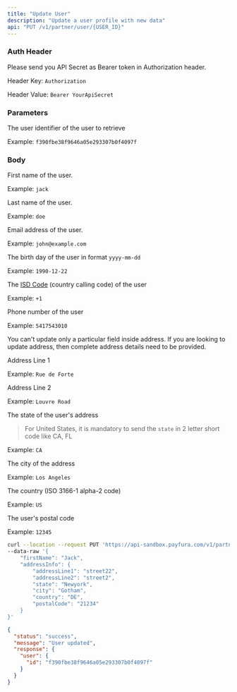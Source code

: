 ```yaml
---
title: "Update User"
description: "Update a user profile with new data"
api: "PUT /v1/partner/user/{USER_ID}"
---
```

### Auth Header

Please send you API Secret as Bearer token in Authorization header.

Header Key: `Authorization`

Header Value: `Bearer YourApiSecret`

### Parameters

<Param path="USER_ID" type="string" required>

The user identifier of the user to retrieve

Example: `f390fbe38f9646a05e293307b0f4097f`

</Param>

### Body

<Param body="firstName" type="string">

First name of the user.

Example: `jack`

</Param>

<Param body="lastName" type="string">

Last name of the user.

Example: `doe`

</Param>

<Param body="email" type="string">

Email address of the user.

Example: `john@example.com`

</Param>

<Param body="dateOfBirth" type="string">

The birth day of the user in format `yyyy-mm-dd`

Example: `1990-12-22`

</Param>

<Param body="isdCode" type="string">

The [ISD Code](https://www.indyatour.com/directory/isd-code) (country calling code) of the user

Example: `+1`

</Param>

<Param body="phoneNumber" type="string">

Phone number of the user

Example: `5417543010`

</Param>

<Param body="addressInfo" type="object">

You can't update only a particular field inside address. If you are looking to update address, then complete address details need to be provided.

<Expandable title="Toggle object">

<Param body="addressLine1" type="string" required>

Address Line 1

Example: `Rue de Forte`

</Param>

<Param body="addressLine2" type="string">

Address Line 2

Example: `Louvre Road`

</Param>

<Param body="state" type="string" required>

The state of the user's address

> For United States, it is mandatory to send the `state` in 2 letter short code like CA, FL

Example: `CA`

</Param>

<Param body="city" type="string" required>

The city of the address

Example: `Los Angeles`

</Param>

<Param body="country" type="string" required>

The country (ISO 3166-1 alpha-2 code)

Example: `US`

</Param>

<Param body="postalCode" type="string" required>

The user's postal code

Example: `12345`

</Param>

</Expandable>

</Param>

<RequestExample>

```bash Request Example
curl --location --request PUT 'https://api-sandbox.payfura.com/v1/partner/user/f390fbe38f9646a05e293307b0f4097f' \
--data-raw '{
    "firstName": "Jack",
    "addressInfo": {
        "addressLine1": "street22",
        "addressLine2": "street2",
        "state": "Newyork",
        "city": "Gotham",
        "country": "DE",
        "postalCode": "21234"
    }
}'
```

</RequestExample>

<ResponseExample>

```json Body
{
  "status": "success",
  "message": "User updated",
  "response": {
    "user": {
      "id": "f390fbe38f9646a05e293307b0f4097f"
    }
  }
}
```

</ResponseExample>
